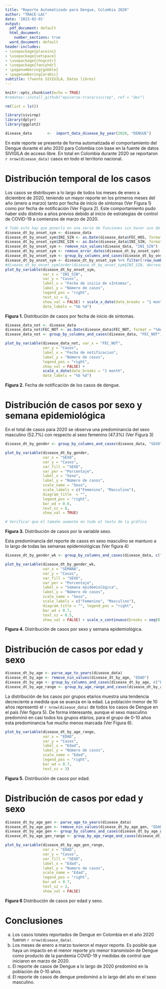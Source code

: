 ```yaml
---
title: "Reporte Automatizado para Dengue, Colombia 2020"
author: "TRACE-LAC"
date: '2023-02-01'
output:
  pdf_document: default
  html_document:
    number_sections: true
  word_document: default
header-includes:
- \usepackage{placeins}
- \usepackage{setspace}
- \usepackage{chngcntr}
- \usepackage{fancyhdr}
- \pagenumbering{gobble}
- \pagenumbering{arabic}
subtitle: (fuente SIVIGILA, Datos libres)
---
```


```r
knitr::opts_chunk$set(echo = TRUE)
#remotes::install_github("epiverse-trace/sivirep", ref = "dev")

rm(list = ls())

library(sivirep)
library(dplyr) 
library(ggplot2) 
```

```r
disease_data       <-  import_data_disease_by_year(2020, "DENGUE")

```
\pagenumbering{gobble} 

En este reporte se presenta de forma automatizada el comportamiento del Dengue durante el año 2020 para Colombia con base en la fuente de datos SIVIGILA de acceso libre.
En total en Colombia durante 2020 se reportaron `r nrow(disease_data)` casos en todo el territorio nacional. 


# Distribución temporal de los casos 

Los casos se distribuyen a lo largo de todos los meses de enero a diciembre de 2020, teniendo un mayor reporte en los primeros meses del año (enero a marzo) tanto por fecha de inicio de síntomas  (Ver Figura 1) como por fecha de notificación (Ver Figura 2). Este comportamiento pudo haber sido distinto a años previos debido al inicio de estrategias de control de COVID-19 a comienzos de marzo de 2020.
```r
# Todo esto hay que ponerlo en una serie de funciones sin hacer uso de base R
disease_dt_by_onset_sym <- disease_data
disease_dt_by_onset_sym$INI_SIN <- as.Date(disease_data$FEC_HOS, format = "%AAAA-%MM-%DD")
disease_dt_by_onset_sym$INI_SIN <- as.Date(disease_data$INI_SIN, format = "%AAAA-%MM-%DD")
disease_dt_by_onset_sym <- remove_nin_values(disease_data, "INI_SIN")
disease_dt_by_onset_sym <- remove_error_dates(disease_dt_by_onset_sym)
disease_dt_by_onset_sym <- group_by_columns_and_cases(disease_dt_by_onset_sym, "INI_SIN")
disease_dt_by_onset_sym <- disease_dt_by_onset_sym %>% filter(!row_number() %in% c(1, 2, 3, 4, 5, 6))
#disease_dt_by_onset_sym[order(disease_dt_by_onset_sym$INI_SIN, decreasing = TRUE), ] # Esta línea sólo cumple el propósito de imprimir, pero no cambia nada de los datos. COmo está no tiene ninguna utilidad
plot_by_variable(disease_dt_by_onset_sym, 
                 var_x = "INI_SIN", 
                 var_y = "Casos", 
                 label_x = "Fecha de inicio de sIntomas", 
                 label_y = "Número de casos", 
                 legend_pos = "right", 
                 text_sz = 4, 
                 show_val = FALSE) + scale_x_date(date_breaks = "1 month", 
                 date_labels = "%b %d")
```
**Figura 1.** Distribución de casos por fecha de inicio de síntomas.

\pagenumbering{arabic}

```r
disease_data_not <- disease_data
disease_data_not$FEC_NOT <- as.Date(disease_data$FEC_NOT, format = "%AAAA-%MM-%DD")
disease_data_not <- group_by_columns_and_cases(disease_data, "FEC_NOT")

plot_by_variable(disease_data_not, var_x = "FEC_NOT", 
                 var_y = "Casos", 
                 label_x = "Fecha de notificacion", 
                 label_y = "Número de casos",
                 legend_pos = "right", 
                 show_val = FALSE) + 
                 scale_x_date(date_breaks = "1 month", 
                 date_labels = "%b %d")

```
**Figura 2.** Fecha de notificación de los casos de dengue.
\pagenumbering{arabic}

# Distribución de casos por sexo y semana epidemiológica

En el total de casos para 2020 se observa una predominancia del sexo masculino (52.7%) con respecto al sexo femenino (47.3%) (Ver Figura 3)

```r
disease_dt_by_gender <- group_by_columns_and_cases(disease_data, "SEXO", wt_percentage = TRUE)

plot_by_variable(disease_dt_by_gender, 
                 var_x = "SEXO", 
                 var_y = "Casos", 
                 var_fill = "SEXO", 
                 var_per = "Porcentaje", 
                 label_x = "Sexo", 
                 label_y = "Número de casos", 
                 scale_name = "Sexo", 
                 scale_labels = c("Femenino", "Masculino"), 
                 diagram_title  = "", 
                 legend_pos = "right", 
                 bar_wd = 0.6, 
                 text_sz = 8, 
                 show_val = TRUE)

# Verificar que el tamaño aumente en todo el texto de la gráfica
```
**Figura 3.** Distribución de casos por la variable sexo.

Esta predominancia del reporte de casos en sexo masculino se mantuvo a lo largo de todas las semanas epidemiológicas (Ver figura 4)

```r
disease_dt_by_gender_wk <- group_by_columns_and_cases(disease_data, c("SEMANA","SEXO"), TRUE)

plot_by_variable(disease_dt_by_gender_wk, 
                 var_x = "SEMANA", 
                 var_y = "Casos", 
                 var_fill = "SEXO", 
                 var_per = "Porcentaje", 
                 label_x = "Semana epidemiológica", 
                 label_y = "Número de casos", 
                 scale_name = "Sexo",
                 scale_labels = c("Femenino", "Masculino"), 
                 diagram_title = "", legend_pos = "right", 
                 bar_wd = 0.7, 
                 text_sz = 0.5, 
                 show_val = FALSE) + scale_x_continuous(breaks = seq(0, 53, by = 5)) 

```
**Figura 4.** Distribución de casos por sexo y semana epidemiológica.


# Distribución de casos por edad y sexo

```r
disease_dt_by_age <- parse_age_to_years(disease_data)
disease_dt_by_age <- remove_nin_values(disease_dt_by_age, "EDAD")
disease_dt_by_age <- group_by_columns_and_cases(disease_dt_by_age, c("EDAD", "SEMANA"), wt_percentage = TRUE)
disease_dt_by_age_range <- group_by_age_range_and_cases(disease_dt_by_age, "EDAD", min_val = 0, max_val = max(disease_dt_by_age$EDAD), step = 10)
```

La distribución de los casos por grupos etarios muestra una tendencia decreciente a medida que se avanza en la edad. La población menor de 10 años representó el   `r nrow(disease_data)` de todos los casos de Dengue en el país (Ver figura 5).
De forma interesante, aunque el sexo masculino predominó en casi todos los grupos etários,  para el grupo de 0-10 años esta predominancia fue mucho menos marcada (Ver Figura 6).

```r
plot_by_variable(disease_dt_by_age_range,
                 var_x = "EDAD", 
                 var_y = "Casos", 
                 label_x = "Edad", 
                 label_y = "Número de casos", 
                 scale_name = "Edad", 
                 legend_pos = "right", 
                 bar_wd = 0.7, 
                 text_sz = 3)
```
**Figura 5.** Distribución de casos por edad.


# Distribución de casos por edad y sexo
```r
disease_dt_by_age_gen <- parse_age_to_years(disease_data)
disease_dt_by_age_gen <- remove_nin_values(disease_dt_by_age_gen, "EDAD")
disease_dt_by_age_gen <- group_by_columns_and_cases(disease_dt_by_age_gen, c("EDAD", "SEXO"), wt_percentage = TRUE)
disease_dt_by_age_gen_range <- group_by_age_range_and_cases(disease_dt_by_age_gen, "EDAD", "SEXO", min_val = 0, max_val = max(disease_dt_by_age_gen$EDAD), 10)

plot_by_variable(disease_dt_by_age_gen_range, 
                 var_x = "EDAD", 
                 var_y = "Casos", 
                 var_fill = "SEXO",
                 label_x = "Edad", 
                 label_y = "Numero de casos", 
                 scale_name = "Edad", 
                 legend_pos = "right", 
                 bar_wd = 0.7, 
                 text_sz = 3, 
                 show_val = FALSE)
```
**Figura 6** Distribución de casos por edad y sexo.

# Conclusiones

a. Los casos totales reportados de Dengue en Colombia en el año 2020 fueron `r nrow(disease_data)`.
b. Los meses de enero a marzo tuvieron el mayor reporte. Es posible que haya un impacto en el menor reporte y/o menor transmisión de Dengue como producto de la pandemia COVID-19 y medidas de control que iniciaron en marzo de 2020.
c. El reporte de casos de Dengue a lo largo de 2020 predominó en la población de 0-10 años.
d. El reporte de casos de dengue predominó a lo largo del año en el sexo masculino.